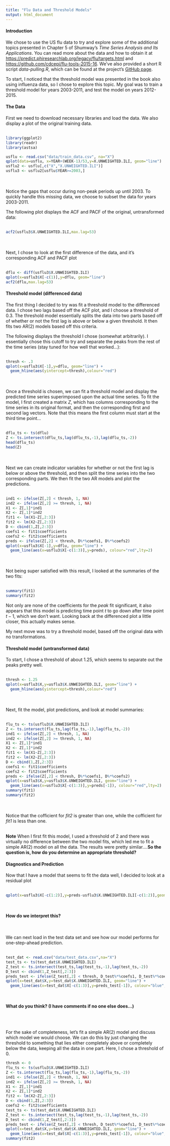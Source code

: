 ```yaml
---
title: "Flu Data and Threshold Models"
output: html_document
---
```


#### Introduction
We chose to use the US flu data to try and explore some of the additional topics presented in Chapter 5 of Shumway's *Time Series Analysis and Its Applications*. You can read more about the data and how to obtain it at <https://predict.phiresearchlab.org/legacy/flu/targets.html> and <https://github.com/cdcepi/flu-tools-2015-16>. We've also provided a short R script *data-pulling.R*, which can be found at the project's [GitHub page](https://github.com/salauer/phd-seminar-F2016).

To start, I noticed that the threshold model was presented in the book also using influenza data, so I chose to explore this topic. My goal was to train a threshold model for years 2003-2011, and test the model on years 2012-2015.

#### The Data

First we need to download necessary libraries and load the data. We also display a plot of the original training data.
<br><br>
```r
library(ggplot2)
library(readr)
library(astsa)

usflu <- read.csv("data/train_data.csv", na="X")
qplot(data=usflu, x=YEAR+(WEEK-1)/53,y=X.UNWEIGHTED.ILI, geom="line")
usflu2 <- usflu[,c("X","X.UNWEIGHTED.ILI")]
usflu3 <- usflu2[usflu$YEAR>=2003,]
```
<br><br>
Notice the gaps that occur during non-peak periods up until 2003. To quickly handle this missing data, we choose to subset the data for years 2003-2011. 

The following plot displays the ACF and PACF of the original, untransformed data:
<br><br>
```r
acf2(usflu3$X.UNWEIGHTED.ILI,max.lag=53)
```
<br><br>
Next, I chose to look at the first difference of the data, and it's corresponding ACF and PACF plot
<br><br>
```r
dflu <- diff(usflu3$X.UNWEIGHTED.ILI)
qplot(x=usflu3$X[-c(1)],y=dflu, geom="line")
acf2(dflu,max.lag=53)
```

#### Threshold model (differenced data)

The first thing I decided to try was fit a threshold model to the differenced data. I chose two lags based off the ACF plot, and I choose a threshold of 0.3. The threshold model essentially splits the data into two parts based off of whether or not the first lag is above or below a given threshold. It then fits two AR(2) models based off this criteria.

The following displays the threshold I chose (somewhat arbitrarily). I essentially chose this cutoff to try and separate the peaks from the rest of the time series (stay tuned for how well that worked...):
<br><br>
```r
thresh <- .3
qplot(x=usflu3$X[-1],y=dflu, geom="line") +
  geom_hline(aes(yintercept=thresh),colour="red")
```
<br><br>
Once a threshold is chosen, we can fit a threshold model and display the predicted time series superimposed upon the actual time series. To fit the model, I first created a matrix $Z$, which has columns corresponding to the time series in its original format, and then the corresponding first and second lag vectors. Note that this means the first column must start at the third time point...
<br><br>
```r
dflu_ts <- ts(dflu)
Z <- ts.intersect(dflu_ts,lag(dflu_ts,-1),lag(dflu_ts,-2))
head(dflu_ts)
head(Z)
```
<br><br>
Next we can create indicator variables for whether or not the first lag is below or above the threshold, and then split the time series into the two corresponding parts. We then fit the two AR models and plot the predictions.
<br><br>
```r
ind1 <- ifelse(Z[,2] < thresh, 1, NA)
ind2 <- ifelse(Z[,2] >= thresh, 1, NA)
X1 <- Z[,1]*ind1
X2 <- Z[,1]*ind2
fit1 <- lm(X1~Z[,2:3])
fit2 <- lm(X2~Z[,2:3])
D <- cbind(1,Z[,2:3])
coefs1 <- fit1$coefficients
coefs2 <- fit2$coefficients
preds <- ifelse(Z[,2] < thresh, D%*%coefs1, D%*%coefs2)
qplot(x=usflu3$X[-1],y=dflu, geom="line") +
  geom_line(aes(x=usflu3$X[-c(1:3)],y=preds), colour="red",lty=2)
```
<br><br>
Not being super satisfied with this result, I looked at the summaries of the two fits:
<br><br>
```r
summary(fit1)
summary(fit2)
```

Not only are none of the coefficients for the *peak* fit significant, it also appears that this model is predicting time point $t$ to go down after time point $t-1$, which we don't want. Looking back at the differenced plot a little closer, this actually makes sense.

My next move was to try a threshold model, based off the original data with no transformations.

#### Threshold model (untransformed data)

To start, I chose a threshold of about 1.25, which seems to separate out the peaks pretty well.
<br><br>
```r
thresh <- 1.25
qplot(x=usflu3$X,y=usflu3$X.UNWEIGHTED.ILI, geom="line") +
  geom_hline(aes(yintercept=thresh),colour="red")
```
<br><br>
Next, fit the model, plot predictions, and look at model summaries:
<br><br>
```r
flu_ts <- ts(usflu3$X.UNWEIGHTED.ILI)
Z <- ts.intersect(flu_ts,lag(flu_ts,-1),lag(flu_ts,-2))
ind1 <- ifelse(Z[,2] < thresh, 1, NA)
ind2 <- ifelse(Z[,2] >= thresh, 1, NA)
X1 <- Z[,1]*ind1
X2 <- Z[,1]*ind2
fit1 <- lm(X1~Z[,2:3])
fit2 <- lm(X2~Z[,2:3])
D <- cbind(1,Z[,2:3])
coefs1 <- fit1$coefficients
coefs2 <- fit2$coefficients
preds <- ifelse(Z[,2] < thresh, D%*%coefs1, D%*%coefs2)
qplot(x=usflu3$X,y=usflu3$X.UNWEIGHTED.ILI, geom="line") +
  geom_line(aes(x=usflu3$X[-c(1:3)],y=preds[-1]), colour="red",lty=2)
summary(fit1)
summary(fit2)
```
<br><br>
Notice that the cofficient for *fit2* is greater than one, while the cofficient for *fit1* is less than one.
<br><br>

**Note** When I first fit this model, I used a threshold of 2 and there was virtually no difference between the two model fits, which led me to fit a simple AR(2) model on all the data. The results were pretty similar....**So the question is, how do you determine an appropriate threshold?**


#### Diagnostics and Prediction

Now that I have a model that seems to fit the data well, I decided to look at a residual plot
<br><br>
```r
qplot(x=usflu3$X[-c(1:2)],y=preds-usflu3$X.UNWEIGHTED.ILI[-c(1:2)],geom="line")
```
<br><br>
**How do we interpret this?**
<br><br><br><br>
We can next load in the test data set and see how our model performs for one-step-ahead prediction.
<br><br>
```r
test_dat <- read.csv("data/test_data.csv",na="X")
test_ts <- ts(test_dat$X.UNWEIGHTED.ILI)
Z_test <- ts.intersect(test_ts,lag(test_ts,-1),lag(test_ts,-2))
D_test <- cbind(1,Z_test[,2:3])
preds_test <- ifelse(Z_test[,2] < thresh, D_test%*%coefs1, D_test%*%coefs2)
qplot(x=test_dat$X,y=test_dat$X.UNWEIGHTED.ILI, geom="line") +
  geom_line(aes(x=test_dat$X[-c(1:3)],y=preds_test[-1]), colour="blue",lty=2)
```
<br><br>
**What do you think? (I have comments if no one else does...)**
<br><br><br><br>

For the sake of completeness, let's fit a simple AR(2) model and discuss which model we would choose. We can do this by just changing the threshold to something that lies either completely above or completely below the data, keeping all the data in one part. Here, I chose a threshold of 0.

```r
thresh <- 0
flu_ts <- ts(usflu3$X.UNWEIGHTED.ILI)
Z <- ts.intersect(flu_ts,lag(flu_ts,-1),lag(flu_ts,-2))
ind1 <- ifelse(Z[,2] < thresh, 1, NA)
ind2 <- ifelse(Z[,2] >= thresh, 1, NA)
X1 <- Z[,1]*ind1
X2 <- Z[,1]*ind2
fit2 <- lm(X2~Z[,2:3])
D <- cbind(1,Z[,2:3])
coefs2 <- fit2$coefficients
test_ts <- ts(test_dat$X.UNWEIGHTED.ILI)
Z_test <- ts.intersect(test_ts,lag(test_ts,-1),lag(test_ts,-2))
D_test <- cbind(1,Z_test[,2:3])
preds_test <- ifelse(Z_test[,2] < thresh, D_test%*%coefs1, D_test%*%coefs2)
qplot(x=test_dat$X,y=test_dat$X.UNWEIGHTED.ILI, geom="line") +
  geom_line(aes(x=test_dat$X[-c(1:3)],y=preds_test[-1]), colour="blue",lty=2)
summary(fit2)
```


